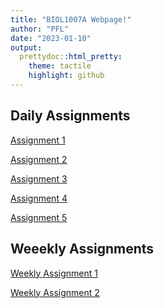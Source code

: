 ```yaml
---
title: "BIOL1007A Webpage!"
author: "PFL"
date: "2023-01-10"
output:
  prettydoc::html_pretty:
    theme: tactile
    highlight: github
---
```


## Daily Assignments 

[Assignment 1](Assignment_1.html)

[Assignment 2](Assignment_2.html) 

[Assignment 3](Assignment_3.html)

[Assignment 4](Assignment_4.html)

[Assignment 5](Assignment_5.html)

## Weeekly Assignments

[Weekly Assignment 1](Weekly_Assignment_1.html)

[Weekly Assignment 2](Weekly_Assignment_2.html)



